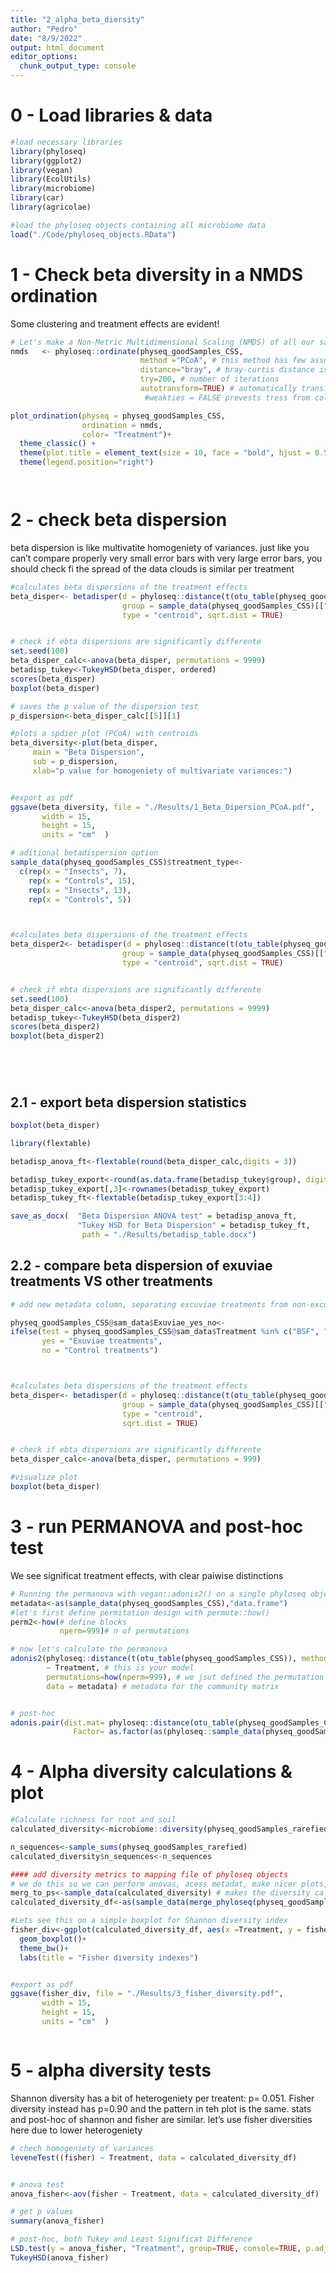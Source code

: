```yaml
---
title: "2_alpha_beta_diersity"
author: "Pedro"
date: "8/9/2022"
output: html_document
editor_options: 
  chunk_output_type: console
---
```


# 0 - Load libraries & data

```r

#load necessary libraries
library(phyloseq)
library(ggplot2)
library(vegan)
library(EcolUtils)
library(microbiome)
library(car)
library(agricolae)

#load the phyloseq objects containing all microbiome data
load("./Code/phyloseq_objects.RData")

```


# 1 - Check beta diversity in a NMDS ordination
Some clustering and treatment effects are evident!
```r

# Let's make a Non-Metric Multidimensional Scaling (NMDS) of all our samples based on CSS normalization
nmds   <- phyloseq::ordinate(physeq_goodSamples_CSS, 
                             method ="PCoA", # this method has few assumptions and readly accepts different data structures
                             distance="bray", # bray-curtis distance is suitable for sparse data - such as the zero-inflated microbiome data we have
                             try=200, # number of iterations
                             autotransform=TRUE) # automatically transforms your data, if needed. reduces weight of outliers
                              #weakties = FALSE prevests tress from colapsing into zero

plot_ordination(physeq = physeq_goodSamples_CSS, 
                ordination = nmds, 
                color= "Treatment")+ 
  theme_classic() +
  theme(plot.title = element_text(size = 10, face = "bold", hjust = 0.5)) +
  theme(legend.position="right")




```

# 2 - check beta dispersion
beta dispersion is like multivatite homogeniety of variances. just like you can't compare properly very small error bars with very large error bars, you should check fi the spread of the data clouds is similar per treatment
```r




#calculates beta dispersions of the treatment effects
beta_disper<- betadisper(d = phyloseq::distance(t(otu_table(physeq_goodSamples_CSS)), method="bray"),
                         group = sample_data(physeq_goodSamples_CSS)[["Treatment"]],
                         type = "centroid", sqrt.dist = TRUE) 


# check if ebta dispersions are significantly differente
set.seed(100)
beta_disper_calc<-anova(beta_disper, permutations = 9999)
betadisp_tukey<-TukeyHSD(beta_disper, ordered)
scores(beta_disper)
boxplot(beta_disper)

# saves the p value of the dispersion test
p_dispersion<-beta_disper_calc[[5]][1] 

#plots a spdier plot (PCoA) with centroids
beta_diversity<-plot(beta_disper,
     main = "Beta Dispersion",
     sub = p_dispersion,
     xlab="p value for homogeniety of multivariate variances:")


#export as pdf
ggsave(beta_diversity, file = "./Results/1_Beta_Dipersion_PCoA.pdf", 
       width = 15, 
       height = 15, 
       units = "cm"  )

# aditional betadispersion option
sample_data(physeq_goodSamples_CSS)$treatment_type<-
  c(rep(x = "Insects", 7), 
    rep(x = "Controls", 15), 
    rep(x = "Insects", 13), 
    rep(x = "Controls", 5))



#calculates beta dispersions of the treatment effects
beta_disper2<- betadisper(d = phyloseq::distance(t(otu_table(physeq_goodSamples_CSS)), method="bray"),
                         group = sample_data(physeq_goodSamples_CSS)[["treatment_type"]],
                         type = "centroid", sqrt.dist = TRUE) 


# check if ebta dispersions are significantly differente
set.seed(100)
beta_disper_calc<-anova(beta_disper2, permutations = 9999)
betadisp_tukey<-TukeyHSD(beta_disper2)
scores(beta_disper2)
boxplot(beta_disper2)






```

## 2.1 -  export beta dispersion statistics
```r
boxplot(beta_disper)

library(flextable)

betadisp_anova_ft<-flextable(round(beta_disper_calc,digits = 3))

betadisp_tukey_export<-round(as.data.frame(betadisp_tukey$group), digits = 3)
betadisp_tukey_export[,3]<-rownames(betadisp_tukey_export)
betadisp_tukey_ft<-flextable(betadisp_tukey_export[3:4])

save_as_docx(  "Beta Dispersion ANOVA test" = betadisp_anova_ft, 
               "Tukey HSD for Beta Dispersion" = betadisp_tukey_ft, 
                path = "./Results/betadisp_table.docx")

```

## 2.2 - compare beta dispersion of exuviae treatments VS other treatments


```r
# add new metadata column, separating excuviae treatments from non-excuvie treatments

physeq_goodSamples_CSS@sam_data$Exuviae_yes_no<-
ifelse(test = physeq_goodSamples_CSS@sam_data$Treatment %in% c("BSF", "MW", "HC"),
       yes = "Exuviae treatments",
       no = "Control treatments")



#calculates beta dispersions of the treatment effects
beta_disper<- betadisper(d = phyloseq::distance(t(otu_table(physeq_goodSamples_CSS)), method="bray"),
                         group = sample_data(physeq_goodSamples_CSS)[["Exuviae_yes_no"]],
                         type = "centroid", 
                         sqrt.dist = TRUE)


# check if ebta dispersions are significantly differente
beta_disper_calc<-anova(beta_disper, permutations = 999)

#visualize plot
boxplot(beta_disper)

```


# 3 - run PERMANOVA and post-hoc test
We see significat treatment effects, with clear paiwise distinctions

```r
# Running the permanova with vegan::adonis2() on a single phyloseq object is very simple
metadata<-as(sample_data(physeq_goodSamples_CSS),"data.frame")
#let's first define permitation design with permute::how()
perm2<-how(# define blocks
           nperm=999)# n of permutations

# now let's calculate the permanova
adonis2(phyloseq::distance(t(otu_table(physeq_goodSamples_CSS)), method="bray") # this is your distance matrix of OTU abundances 
        ~ Treatment, # this is your model
        permutations=how(nperm=999), # we jsut defined the permutation settings above, you place them here
        data = metadata) # metadata for the community matrix


# post-hoc
adonis.pair(dist.mat= phyloseq::distance(otu_table(physeq_goodSamples_CSS), method="bray"),
              Factor= as.factor(as(phyloseq::sample_data(physeq_goodSamples_CSS),"data.frame")$Treatment))
```


# 4 - Alpha diversity calculations & plot


```r


#Calculate richness for root and soil
calculated_diversity<-microbiome::diversity(physeq_goodSamples_rarefied)

n_sequences<-sample_sums(physeq_goodSamples_rarefied)
calculated_diversity$n_sequences<-n_sequences

#### add diversity metrics to mapping file of phyloseq objects
# we do this so we can perform anovas, acess metadat, make nicer plots, etc
merg_to_ps<-sample_data(calculated_diversity) # makes the diversity calculations  sample_data for phyloseq oject...
calculated_diversity_df<-as(sample_data(merge_phyloseq(physeq_goodSamples_rarefied,merg_to_ps)),"data.frame") # forces sample data of updated phyloseq object into a dataframe

#Lets see this on a simple boxplot for Shannon diversity index
fisher_div<-ggplot(calculated_diversity_df, aes(x =Treatment, y = fisher, fill =Treatment ))+
  geom_boxplot()+
  theme_bw()+
  labs(title = "Fisher diversity indexes")


#export as pdf
ggsave(fisher_div, file = "./Results/3_fisher_diversity.pdf", 
       width = 15, 
       height = 15, 
       units = "cm"  )



```



# 5 - alpha diversity tests
Shannon diversity has a bit of heterogeniety per treatent:  p= 0.051. Fisher diversity instead has p=0.90 and the pattern in teh plot is the same. stats and post-hoc of shannon and fisher are similar.  let's use fisher diversities here due to lower heterogeniety


```r
# chech homogeniety of variances
leveneTest((fisher) ~ Treatment, data = calculated_diversity_df) 


# anova test
anova_fisher<-aov(fisher ~ Treatment, data = calculated_diversity_df)

# get p values
summary(anova_fisher)

# post-hoc, both Tukey and Least Significat Difference
LSD.test(y = anova_fisher, "Treatment", group=TRUE, console=TRUE, p.adj= "fdr")
TukeyHSD(anova_fisher)

```

